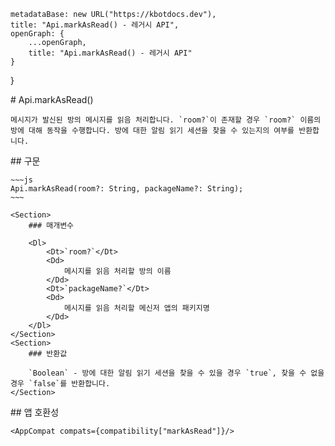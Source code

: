 
    metadataBase: new URL("https://kbotdocs.dev"),
    title: "Api.markAsRead() - 레거시 API",
    openGraph: {
        ...openGraph,
        title: "Api.markAsRead() - 레거시 API"
    }
}

<Section>
    # Api.markAsRead()

    메시지가 발신된 방의 메시지를 읽음 처리합니다. `room?`이 존재할 경우 `room?` 이름의 방에 대해 동작을 수행합니다. 방에 대한 알림 읽기 세션을 찾을 수 있는지의 여부를 반환합니다.
</Section>
<Section>
    ## 구문

    ~~~js
    Api.markAsRead(room?: String, packageName?: String);
    ~~~

    <Section>
        ### 매개변수

        <Dl>
            <Dt>`room?`</Dt>
            <Dd>
                메시지를 읽음 처리할 방의 이름
            </Dd>
            <Dt>`packageName?`</Dt>
            <Dd>
                메시지를 읽음 처리할 메신저 앱의 패키지명
            </Dd>
        </Dl>
    </Section>
    <Section>
        ### 반환값

        `Boolean` - 방에 대한 알림 읽기 세션을 찾을 수 있을 경우 `true`, 찾을 수 없을 경우 `false`를 반환합니다.
    </Section>
</Section>
<Section>
    ## 앱 호환성

    <AppCompat compats={compatibility["markAsRead"]}/>
</Section>